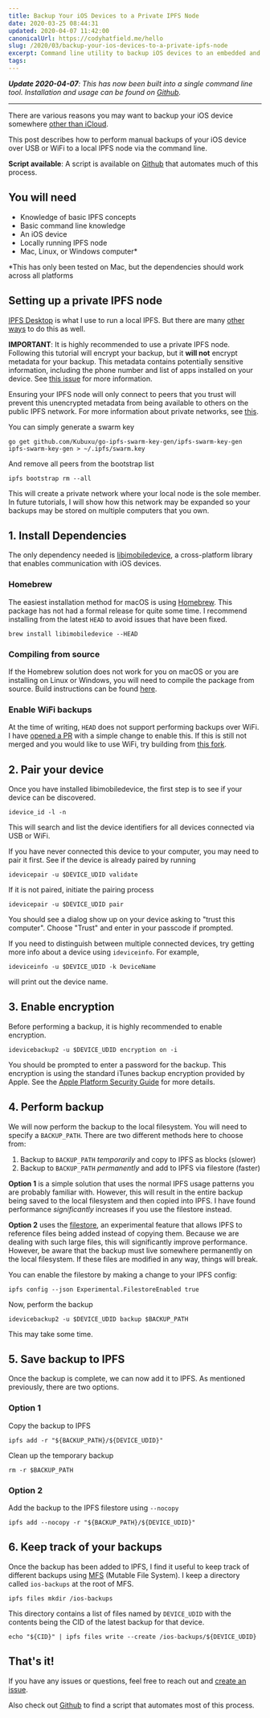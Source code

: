 ```yaml
---
title: Backup Your iOS Devices to a Private IPFS Node
date: 2020-03-25 08:44:31
updated: 2020-04-07 11:42:00
canonicalUrl: https://codyhatfield.me/hello
slug: /2020/03/backup-your-ios-devices-to-a-private-ipfs-node
excerpt: Command line utility to backup iOS devices to an embedded and private IPFS node.
tags:
---
```


_**Update 2020-04-07**: This has now been built into a single command line tool. Installation and usage can be found on [Github](https://github.com/codynhat/ipfs-ios-backup)._

---

There are various reasons you may want to backup your iOS device somewhere [other than iCloud](https://www.reuters.com/article/us-apple-fbi-icloud-exclusive/exclusive-apple-dropped-plan-for-encrypting-backups-after-fbi-complained-sources-idUSKBN1ZK1CT).

This post describes how to perform manual backups of your iOS device over USB or WiFi to a local IPFS node via the command line.

**Script available**: A script is available on [Github](https://github.com/codynhat/ipfs-ios-backup) that automates much of this process.

## You will need
* Knowledge of basic IPFS concepts
* Basic command line knowledge
* An iOS device
* Locally running IPFS node
* Mac, Linux, or Windows computer*

*This has only been tested on Mac, but the dependencies should work across all platforms

## Setting up a private IPFS node
[IPFS Desktop](https://github.com/ipfs-shipyard/ipfs-desktop) is what I use to run a local IPFS. But there are many [other ways](https://docs.ipfs.io/guides/guides/install/) to do this as well.

**IMPORTANT**: It is highly recommended to use a private IPFS node. Following this tutorial will encrypt your backup, but it **will not** encrypt metadata for your backup. This metadata contains potentially sensitive information, including the phone number and list of apps installed on your device. See [this issue](https://github.com/codynhat/ipfs-ios-backup/issues/1) for more information.

Ensuring your IPFS node will only connect to peers that you trust will prevent this unencrypted metadata from being available to others on the public IPFS network. For more information about private networks, see [this](https://github.com/ipfs/go-ipfs/blob/master/docs/experimental-features.md#private-networks).

You can simply generate a swarm key
```
go get github.com/Kubuxu/go-ipfs-swarm-key-gen/ipfs-swarm-key-gen
ipfs-swarm-key-gen > ~/.ipfs/swarm.key
```

And remove all peers from the bootstrap list
```
ipfs bootstrap rm --all
```

This will create a private network where your local node is the sole member. In future tutorials, I will show how this network may be expanded so your backups may be stored on multiple computers that you own.

## 1. Install Dependencies

The only dependency needed is [libimobiledevice](http://www.libimobiledevice.org/), a cross-platform library that enables communication with iOS devices.

### Homebrew

The easiest installation method for macOS is using [Homebrew](https://formulae.brew.sh/formula/libimobiledevice#default). This package has not had a formal release for quite some time. I recommend installing from the latest `HEAD` to avoid issues that have been fixed.

```
brew install libimobiledevice --HEAD
```

### Compiling from source

If the Homebrew solution does not work for you on macOS or you are installing on Linux or Windows, you will need to compile the package from source. Build instructions can be found [here](https://github.com/libimobiledevice/libimobiledevice#libimobiledevice).

### Enable WiFi backups

At the time of writing, `HEAD` does not support performing backups over WiFi. I have [opened a PR](https://github.com/libimobiledevice/libimobiledevice/pull/920) with a simple change to enable this. If this is still not merged and you would like to use WiFi, try building from [this fork](https://github.com/codynhat/libimobiledevice).

## 2. Pair your device

Once you have installed libimobiledevice, the first step is to see if your device can be discovered.

```
idevice_id -l -n
```

This will search and list the device identifiers for all devices connected via USB or WiFi.

If you have never connected this device to your computer, you may need to pair it first. See if the device is already paired by running

```
idevicepair -u $DEVICE_UDID validate
```

If it is not paired, initiate the pairing process

```
idevicepair -u $DEVICE_UDID pair
```

You should see a dialog show up on your device asking to "trust this computer". Choose "Trust" and enter in your passcode if prompted.

If you need to distinguish between multiple connected devices, try getting more info about a device using `ideviceinfo`. For example,

```
ideviceinfo -u $DEVICE_UDID -k DeviceName
```

will print out the device name.

## 3. Enable encryption

Before performing a backup, it is highly recommended to enable encryption.

```
idevicebackup2 -u $DEVICE_UDID encryption on -i
```

You should be prompted to enter a password for the backup. This encryption is using the standard iTunes backup encryption provided by Apple. See the [Apple Platform Security Guide](https://support.apple.com/guide/security/backup-keybag-sec21f866332/web) for more details.

## 4. Perform backup

We will now perform the backup to the local filesystem. You will need to specify a `BACKUP_PATH`. There are two different methods here to choose from:

1. Backup to `BACKUP_PATH` *temporarily* and copy to IPFS as blocks (slower)
2. Backup to `BACKUP_PATH` *permanently* and add to IPFS via filestore (faster)

**Option 1** is a simple solution that uses the normal IPFS usage patterns you are probably familiar with. However, this will result in the entire backup being saved to the local filesystem and then copied into IPFS. I have found performance *significantly* increases if you use the filestore instead.

**Option 2** uses the [filestore](https://github.com/ipfs/go-ipfs/issues/875), an experimental feature that allows IPFS to reference files being added instead of copying them. Because we are dealing with such large files, this will significantly improve performance. However, be aware that the backup must live somewhere permanently on the local filesystem. If these files are modified in any way, things will break.

You can enable the filestore by making a change to your IPFS config:

```
ipfs config --json Experimental.FilestoreEnabled true
```

Now, perform the backup

```
idevicebackup2 -u $DEVICE_UDID backup $BACKUP_PATH
```

This may take some time.

## 5. Save backup to IPFS

Once the backup is complete, we can now add it to IPFS. As mentioned previously, there are two options.

### Option 1

Copy the backup to IPFS

```
ipfs add -r "${BACKUP_PATH}/${DEVICE_UDID}"
```

Clean up the temporary backup
```
rm -r $BACKUP_PATH
```

### Option 2

Add the backup to the IPFS filestore using `--nocopy`

```
ipfs add --nocopy -r "${BACKUP_PATH}/${DEVICE_UDID}"
```

## 6. Keep track of your backups

Once the backup has been added to IPFS, I find it useful to keep track of different backups using [MFS](https://docs-beta.ipfs.io/concepts/file-systems/#mutable-file-system-mfs) (Mutable File System). I keep a directory called `ios-backups` at the root of MFS. 

```
ipfs files mkdir /ios-backups
```

This directory contains a list of files named by `DEVICE_UDID` with the contents being the CID of the latest backup for that device.

```
echo "${CID}" | ipfs files write --create /ios-backups/${DEVICE_UDID}
```

## That's it!

If you have any issues or questions, feel free to reach out and [create an issue](https://github.com/codynhat/ipfs-ios-backup/issues/new).

Also check out [Github](https://github.com/codynhat/ipfs-ios-backup) to find a script that automates most of this process.
